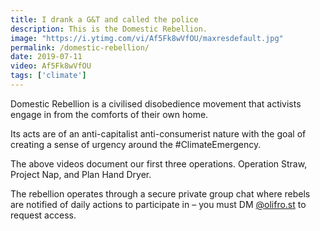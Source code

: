 ```yaml
---
title: I drank a G&T and called the police
description: This is the Domestic Rebellion.
image: "https://i.ytimg.com/vi/Af5Fk8wVfOU/maxresdefault.jpg"
permalink: /domestic-rebellion/
date: 2019-07-11
video: Af5Fk8wVfOU
tags: ['climate']
---
```


Domestic Rebellion is a civilised disobedience movement that activists engage in from the comforts of their own home.

<PosterGallery path="@assets/2019/dr" />

Its acts are of an anti-capitalist anti-consumerist nature with the goal of creating a sense of urgency around the #ClimateEmergency.

<OptimizedYouTube id="NBZFYpatfPw" poster=""/>

<OptimizedYouTube id="tk6vPdownsg" poster=""/>

The above videos document our first three operations. Operation Straw, Project Nap, and Plan Hand Dryer.



The rebellion operates through a secure private group chat where rebels are notified of daily actions to participate in – you must DM [@olifro.st](https://www.instagram.com/olifro.st/) to request access.





